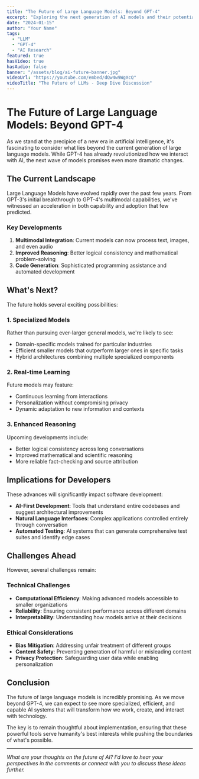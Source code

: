 ```yaml
---
title: "The Future of Large Language Models: Beyond GPT-4"
excerpt: "Exploring the next generation of AI models and their potential impact on software development, creativity, and human-computer interaction."
date: "2024-01-15"
author: "Your Name"
tags:
  - "LLM"
  - "GPT-4"
  - "AI Research"
featured: true
hasVideo: true
hasAudio: false
banner: "/assets/blog/ai-future-banner.jpg"
videoUrl: "https://youtube.com/embed/dQw4w9WgXcQ"
videoTitle: "The Future of LLMs - Deep Dive Discussion"
---
```


# The Future of Large Language Models: Beyond GPT-4

As we stand at the precipice of a new era in artificial intelligence, it's fascinating to consider what lies beyond the current generation of large language models. While GPT-4 has already revolutionized how we interact with AI, the next wave of models promises even more dramatic changes.

## The Current Landscape

Large Language Models have evolved rapidly over the past few years. From GPT-3's initial breakthrough to GPT-4's multimodal capabilities, we've witnessed an acceleration in both capability and adoption that few predicted.

### Key Developments

1. **Multimodal Integration**: Current models can now process text, images, and even audio
2. **Improved Reasoning**: Better logical consistency and mathematical problem-solving
3. **Code Generation**: Sophisticated programming assistance and automated development

## What's Next?

The future holds several exciting possibilities:

### 1. Specialized Models

Rather than pursuing ever-larger general models, we're likely to see:
- Domain-specific models trained for particular industries
- Efficient smaller models that outperform larger ones in specific tasks
- Hybrid architectures combining multiple specialized components

### 2. Real-time Learning

Future models may feature:
- Continuous learning from interactions
- Personalization without compromising privacy
- Dynamic adaptation to new information and contexts

### 3. Enhanced Reasoning

Upcoming developments include:
- Better logical consistency across long conversations
- Improved mathematical and scientific reasoning
- More reliable fact-checking and source attribution

## Implications for Developers

These advances will significantly impact software development:

- **AI-First Development**: Tools that understand entire codebases and suggest architectural improvements
- **Natural Language Interfaces**: Complex applications controlled entirely through conversation
- **Automated Testing**: AI systems that can generate comprehensive test suites and identify edge cases

## Challenges Ahead

However, several challenges remain:

### Technical Challenges

- **Computational Efficiency**: Making advanced models accessible to smaller organizations
- **Reliability**: Ensuring consistent performance across different domains
- **Interpretability**: Understanding how models arrive at their decisions

### Ethical Considerations

- **Bias Mitigation**: Addressing unfair treatment of different groups
- **Content Safety**: Preventing generation of harmful or misleading content
- **Privacy Protection**: Safeguarding user data while enabling personalization

## Conclusion

The future of large language models is incredibly promising. As we move beyond GPT-4, we can expect to see more specialized, efficient, and capable AI systems that will transform how we work, create, and interact with technology.

The key is to remain thoughtful about implementation, ensuring that these powerful tools serve humanity's best interests while pushing the boundaries of what's possible.

---

*What are your thoughts on the future of AI? I'd love to hear your perspectives in the comments or connect with you to discuss these ideas further.*
